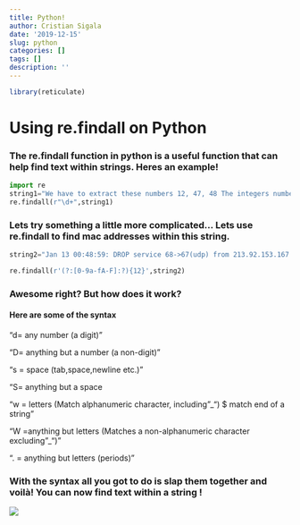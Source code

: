 ```yaml
---
title: Python!
author: Cristian Sigala
date: '2019-12-15'
slug: python
categories: []
tags: []
description: ''
---
```

```R
library(reticulate)
```

# **Using re.findall on Python** 

### The re.findall function in python is a useful function that can help find text within strings. Heres an example!

```python
import re
string1="We have to extract these numbers 12, 47, 48 The integers numbers are also interesting: 189 2036 314\',\' is a separator, so please extract these numbers 125,789,1450 and also these 564,90456 We like to offer you 7890$ per month in order to complete this task... we are joking"
re.findall(r"\d+",string1)
```

### Lets try something a little more complicated... Lets use re.findall to find mac addresses within this string. 
```python
string2="Jan 13 00:48:59: DROP service 68->67(udp) from 213.92.153.167 to 69.43.107.219, prefix: \"spoof iana-0/8\" \ (in: eth0 69.43.112.233(38:f8:b7:90:45:92):68 -> 217.70.100.113(00:21:87:79:9c:d9):67 UDP len:576 ttl:64) \ Jan 13 12:02:48: ACCEPT service dns from 74.125.186.208 to firewall(pubnic-dns), prefix: \"none\" \ (in: eth0 74.125.186.208(00:1a:e3:52:5d:8e):36008 -> 140.105.63.158(00:1a:9a:86:2e:62):53 UDP len:82 ttl:38) \Jan 13 17:44:52: DROP service 68->67(udp) from 172.45.240.237 to 217.70.177.60, prefix: \"spoof iana-0/8\" \(in: eth0 216.34.90.16(00:21:91:fe:a2:6f):68 -> 69.43.85.253(00:07:e1:7c:53:db):67 UDP len:328 ttl:64) \Jan 13 17:52:08: ACCEPT service http from 213.121.184.130 to firewall(pub-nic), prefix: \"none\" \(in: eth0 213.121.184.130(00:05:2e:6a:a4:14):8504 -> 140.105.63.164(00:60:11:92:ed:1b):80 TCP flags: ****S* len:52 ttl:109)"

re.findall(r'(?:[0-9a-fA-F]:?){12}',string2)
```

### Awesome right? But how does it work? 

#### Here are some of the syntax

"d= any number (a digit)"

"D= anything but a number (a non-digit)	"

"s = space (tab,space,newline etc.)"

"S= anything but a space

"w = letters (Match alphanumeric character, including "_")	$ match end of a string"

"W =anything but letters (Matches a non-alphanumeric character excluding "_")	"

". = anything but letters (periods)"

### With the syntax all you got to do is slap them together and voilà! You can now find text within a string !


![](/blog/2019-12-15-python_files/python.png)




